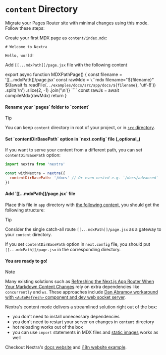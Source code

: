 
# `content` Directory

Migrate your Pages Router site with minimal changes using this mode. Follow
these steps:

Create your first MDX page as `content/index.mdx`:

```mdx filename="content/index.mdx"
# Welcome to Nextra

Hello, world!
```

Add `[[...mdxPath]]/page.jsx` file with the following content

export async function MDXPathPage() {
  const filename = '[[...mdxPath]]/page.jsx'
  const rawMdx = `\`\`\`mdx filename="${filename}"
${(await fs.readFile(`../examples/docs/src/app/docs/${filename}`, 'utf-8'))
  .split('\n')
  .slice(2, -1)
  .join('\n')}
\`\`\``
  const rawJs = await compileMdx(rawMdx)
  return <MDXRemote compiledSource={rawJs} />
}

<MDXPathPage />

<Steps>

<h4>Rename your `pages` folder to `content`</h4>

> [!TIP]
>
> You can keep `content` directory in root of your project, or in
> [`src` directory](./src-directory).

<h4>Set `contentDirBasePath` option in `next.config` file (_optional_)</h4>

If you want to serve your content from a different path, you can set
`contentDirBasePath` option:

```js filename="next.config.mjs" {4}
import nextra from 'nextra'

const withNextra = nextra({
  contentDirBasePath: '/docs' // Or even nested e.g. `/docs/advanced`
})
```

<h4>Add `[[...mdxPath]]/page.jsx` file</h4>

Place this file in `app` directory with
[the following content](https://github.com/shuding/nextra/blob/d5cb1bc0e84494cbcc8decbae56fb091ce9999f0/examples/docs/app/%5B%5B...mdxPath%5D%5D/page.jsx),
you should get the following structure:

<FileTree>
  <FileTree.Folder name="app" open>
    <FileTree.File name="layout.jsx" />
    <FileTree.Folder name="[[...mdxPath]]" open active>
      <FileTree.File name="page.jsx" active />
    </FileTree.Folder>
  </FileTree.Folder>
  <FileTree.Folder name="content" open>
    <FileTree.File name="index.mdx" />
    <FileTree.Folder name="docs" open>
      <FileTree.File name="index.mdx" />
      <FileTree.File name="getting-started.mdx" />
    </FileTree.Folder>
  </FileTree.Folder>
</FileTree>

> [!TIP]
>
> Consider the single catch-all route `[[...mdxPath]]/page.jsx` as a gateway to
> your `content` directory.
>
> If you set `contentDirBasePath` option in `next.config` file, you should put
> `[[...mdxPath]]/page.jsx` in the corresponding directory.

<h4>You are ready to go!</h4>

> [!NOTE]
>
> Many existing solutions such as
> [Refreshing the Next.js App Router When Your Markdown Content Changes](https://steveruiz.me/posts/nextjs-refresh-content)
> rely on extra dependencies like `concurrently` and `ws`. These approaches
> include
> [Dan Abramov workaround with `<AutoRefresh>` component and dev web socket server](https://github.com/hashicorp/next-remote-watch/issues/42#issuecomment-1794052655).
>
> Nextra's content mode delivers a streamlined solution right out of the box:
>
> - you don't need to install unnecessary dependencies
> - you don't need to restart your server on changes in `content` directory
> - hot reloading works out of the box
> - you can use `import` statements in MDX files and
>   [static images](https://nextra.site/docs/guide/image#static-image) works as
>   well
>
> Checkout Nextra's
> [docs website](https://github.com/shuding/nextra/tree/d5cb1bc0e84494cbcc8decbae56fb091ce9999f0/examples/docs)
> and
> [i18n website example](https://github.com/shuding/nextra/tree/d5cb1bc0e84494cbcc8decbae56fb091ce9999f0/examples/swr-site).

</Steps>
